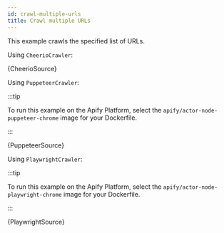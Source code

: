 ```yaml
---
id: crawl-multiple-urls
title: Crawl multiple URLs
---
```




This example crawls the specified list of URLs.

<Tabs groupId="crawler-type">

<TabItem value="cheerio_crawler" label="CheerioCrawler" default>

Using `CheerioCrawler`:

<CodeBlock className="language-js">
	{CheerioSource}
</CodeBlock>

</TabItem>

<TabItem value="puppeteer_crawler" label="PuppeteerCrawler">

Using `PuppeteerCrawler`:

:::tip

To run this example on the Apify Platform, select the `apify/actor-node-puppeteer-chrome` image for your Dockerfile.

:::

<CodeBlock className="language-js">
	{PuppeteerSource}
</CodeBlock>

</TabItem>

<TabItem value="playwright_crawler" label="PlaywrightCrawler">

Using `PlaywrightCrawler`:

:::tip

To run this example on the Apify Platform, select the `apify/actor-node-playwright-chrome` image for your Dockerfile.

:::

<CodeBlock className="language-js">
	{PlaywrightSource}
</CodeBlock>

</TabItem>

</Tabs>
